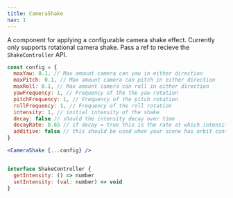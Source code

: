 ```yaml
---
title: CameraShake
nav: 1
---
```


A component for applying a configurable camera shake effect. Currently only supports rotational camera shake. Pass a ref to recieve the `ShakeController` API.

```jsx
const config = {
  maxYaw: 0.1, // Max amount camera can yaw in either direction
  maxPitch: 0.1, // Max amount camera can pitch in either direction
  maxRoll: 0.1, // Max amount camera can roll in either direction
  yawFrequency: 1, // Frequency of the the yaw rotation
  pitchFrequency: 1, // Frequency of the pitch rotation
  rollFrequency: 1, // Frequency of the roll rotation
  intensity: 1, // initial intensity of the shake
  decay: false // should the intensity decay over time
  decayRate: 0.65 // if decay = true this is the rate at which intensity will reduce at
  additive: false // this should be used when your scene has orbit controls
}

<CameraShake {...config} />


interface ShakeController {
  getIntensity: () => number
  setIntensity: (val: number) => void
}
```

<StoryBookLink link="camera-camerashake--camera-shake-st" />

<StoryBookEmbed id="camera-camerashake--camera-shake-st" />
